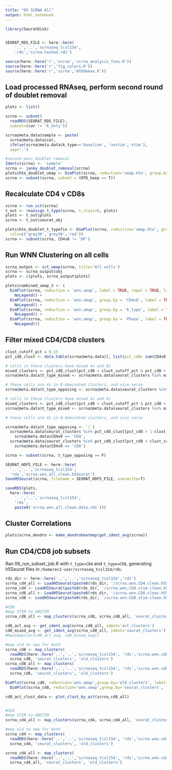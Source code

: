 ```yaml
---
title: "05 SCRNA All"
output: html_notebook
---
```


```r
library(SeuratDisk)


SEURAT_RDS_FILE <- here::here(
    '..','..','scrnaseq_tcsl154',
    'rds','scrna.hashed.rds')

source(here::here('r','scrna','scrna_analysis_fxns.R'))
source(here::here('r','fig_colors.R'))
source(here::here('r','scrna','HTOdemux.R'))
```

## Load processed RNAseq, perform second round of doublet removal

```r
plots <- list()

scrna <- subset(
  readRDS(SEURAT_RDS_FILE),
  subset=(car != 'K_only'))

scrna@meta.data$sample <- paste(
  scrna@meta.data$car,
  ifelse(scrna@meta.data$k_type=='baseline', 'unstim','stim'),
  sep='.')

#second pass doublet removal
Idents(scrna) <- 'sample'
scrna <- janky_doublet_removal(scrna)
plots$hto_doublet_umap <- DimPlot(scrna, reduction='umap.hto', group.by='HTO_is_doublet', label=T)
scrna <- subset(scrna, subset = (HTO_keep == T))
```

## Recalculate CD4 v CD8s

``` r
scrna <- run_sct(scrna)
t_out <- reassign_t_type(scrna, n_clust=6, plots)
plots <- t_out$plots
scrna <- t_out$seurat_obj

plots$hto_doublet_t_typefix <- DimPlot(scrna, reduction='umap.hto', group.by='CD4v8', label=T, 
  cols=c('grey30','grey50','red'))
scrna <- subset(scrna, CD4v8 != 'DP')
```

## Run WNN Clustering on all cells
```r
scrna_output <- sct_umap(scrna, title='All cells')
scrna <- scrna_output$obj
plots <- c(plots, scrna_output$plots)

plots$combined_umap_2 <- (
  DimPlot(scrna, reduction = 'wnn.umap', label = TRUE, repel = TRUE, label.size = 2.5) + 
    NoLegend() +
  DimPlot(scrna, reduction = 'wnn.umap', group.by = 'CD4v8', label = TRUE, repel = TRUE, label.size = 2.5) + 
    NoLegend() +
  DimPlot(scrna, reduction = 'wnn.umap', group.by = 'k_type', label = TRUE, repel = TRUE, label.size = 2.5) + 
    NoLegend() +
  DimPlot(scrna, reduction = 'wnn.umap', group.by = 'Phase', label = TRUE, repel = TRUE, label.size = 2.5) + 
    NoLegend())
```

## Filter mixed CD4/CD8 clusters

```r
clust_cutoff_pct = 0.15
pct_cd8_clust <- data.table(scrna@meta.data)[, list(pct_cd8= sum(CD4v8 == 'CD8')/.N), by='seurat_clusters']

# cells in these clusters have mixed 4s and 8s
mixed_clusters <- pct_cd8_clust[pct_cd8 > clust_cutoff_pct & pct_cd8 < 1-clust_cutoff_pct]
scrna@meta.data$t_type_mixed <- scrna@meta.data$seurat_clusters %in% mixed_clusters$seurat_clusters

# these cells are 4s in 8-dominated clusters, and vice versa
scrna@meta.data$t_type_opposing <- scrna@meta.data$seurat_clusters %in% c(29,32,26,24)

# cells in these clusters have mixed 4s and 8s
mixed_clusters <- pct_cd8_clust[pct_cd8 > clust_cutoff_pct & pct_cd8 < 1-clust_cutoff_pct]
scrna@meta.data$t_type_mixed <- scrna@meta.data$seurat_clusters %in% mixed_clusters

# these cells are 4s in 8-dominated clusters, and vice versa

scrna@meta.data$t_type_opposing <- `|`(
  scrna@meta.data$seurat_clusters %in% pct_cd8_clust[pct_cd8 > 1-clust_cutoff_pct, seurat_clusters] & 
    scrna@meta.data$CD4v8 == 'CD4',
  scrna@meta.data$seurat_clusters %in% pct_cd8_clust[pct_cd8 < clust_cutoff_pct, seurat_clusters] & 
    scrna@meta.data$CD4v8 == 'CD8')

scrna <- subset(scrna, t_type_opposing == F)

SEURAT_HDF5_FILE <- here::here(
  '..','..','scrnaseq_tcsl154',
  'rds','scrna.wnn.all.clean.h5Seurat')
SaveH5Seurat(scrna, filename = SEURAT_HDF5_FILE, overwrite=T)

saveRDS(plots,
  here::here(
    '..','..','scrnaseq_tcsl154',
    'rds',
    paste0('scrna.wnn.all.clean.data.rds')))
```

## Cluster Correlations
```r
plots$scrna_dendro <- make_dendroheatmap(get_ident_avg(scrna))
```

## Run CD4/CD8 job subsets

Ran 06_run_subset_job.R with `t_type=CD4` and `t_type=CD8`, generating h5Seurat files in `/home/ec2-user/scrnaseq_tcsl154/rds`.

```r
rds_dir <- here::here('..','..','scrnaseq_tcsl154','rds')
scrna_cd4_all <- LoadH5Seurat(paste0(rds_dir, '/scrna.wnn.CD4.clean.h5Seurat'))
scrna_cd4 <- LoadH5Seurat(paste0(rds_dir, '/scrna.wnn.CD4.stim.clean.h5Seurat'))
scrna_cd8_all <- LoadH5Seurat(paste0(rds_dir, '/scrna.wnn.CD8.clean.h5Seurat'))
scrna_cd8 <- LoadH5Seurat(paste0(rds_dir, '/scrna.wnn.CD8.stim.clean.h5Seurat'))

#CD8
#map STIM to UNSTIM
scrna_cd8_all <- map_clusters(scrna_cd8, scrna_cd8_all, 'seurat_clusters', 'act_clusters')

cd8_act_avg <- get_ident_avg(scrna_cd8_all, ident='act_clusters')
cd8_mixed_avg <- get_ident_avg(scrna_cd8_all, ident='seurat_clusters')
#heatmap(cor(cd8_act_avg, cd8_mixed_avg))

#map old to new for both
scrna_cd8 <- map_clusters(
  readRDS(here::here('..','..','scrnaseq_tcsl154', 'rds','scrna.wnn.cd8.rds')),
  scrna_cd8, 'seurat_clusters', 'old_clusters')
scrna_cd8_all <- map_clusters(
  readRDS(here::here('..','..','scrnaseq_tcsl154', 'rds','scrna.wnn.cd8.rds')),
  scrna_cd8, 'seurat_clusters', 'old_clusters')

DimPlot(scrna_cd8, reduction='wnn.umap',group.by='old_clusters', label=T) + 
  DimPlot(scrna_cd8, reduction='wnn.umap',group.by='seurat_clusters', label=T)

cd8_act_clust_data <- plot_clust_by_act(scrna_cd8_all)


#CD4
#map STIM to UNSTIM
scrna_cd4_all <- map_clusters(scrna_cd4, scrna_cd4_all, 'seurat_clusters', 'act_clusters')

#map old to new for both
scrna_cd4 <- map_clusters(
  readRDS(here::here('..','..','scrnaseq_tcsl154', 'rds','scrna.wnn.cd4.rds')),
  scrna_cd4, 'seurat_clusters', 'old_clusters')

scrna_cd4_all <- map_clusters(
  readRDS(here::here('..','..','scrnaseq_tcsl154', 'rds','scrna.wnn.cd4.all.rds')),
  scrna_cd4_all, 'seurat_clusters', 'old_clusters')

```


```r


```